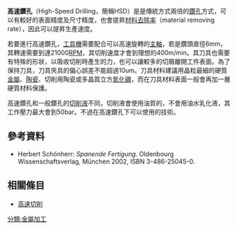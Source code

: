 {{no footnotes|time=2017-03-13T11:24:46+00:00}}
{{refimprove|time=2017-03-13T11:24:46+00:00}}
'''高速鑽孔'''（High-Speed Drilling，簡稱HSD）是{{le|速度和進給|Speeds and feeds|切削速度}}是傳統方式兩倍的[[鑽孔|鑽孔]]方式，可以有較好的表面精度及尺寸精度，也會提昇[[材料去除率|材料去除率]]（material removing rate），因此可以提昇生產速度。

若要進行高速鑽孔，[[工具機|工具機]]需要配合可以高速旋轉的[[主軸|主軸]]，若是鑽頭直徑6mm，其轉速需要到達21000[[每分鐘轉速|RPM]]，其切削速度才會到理想的400m/min。其刀具也需要有特殊的形狀，以吸收切削時產生的力，也可以讓較多的切屑離開工件表面。為了保持刀具，刀具夾具的偏心誤差不能超過10um。刀具材料建議用晶粒最細的硬質[[金屬|金屬]]、[[陶瓷材料|陶瓷]]、切削用陶瓷或多晶質立方[[氮化硼|氮化硼]]，而在刀具材料表面一般會再加一層硬質材料保護。

高速鑽孔和一般鑽孔的[[切削液|切削液]]不同，切削液會使用油質的，不會用油水乳化液，其工作壓力最大會到50bar。不過在高速鑽孔下可以使用{{link-de|貧油潤滑|Minimalmengenschmierung}}的技術。
== 參考資料 ==
* Herbert Schönherr: ''Spanende Fertigung''. Oldenbourg Wissenschaftsverlag, München 2002, ISBN 3-486-25045-0.
==相關條目==
*[[高速切削|高速切削]]
{{技術小作品}}
[[分類:金屬加工|分類:金屬加工]]